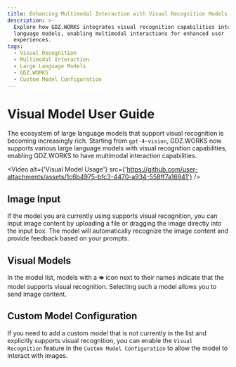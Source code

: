```yaml
---
title: Enhancing Multimodal Interaction with Visual Recognition Models
description: >-
  Explore how GDZ.WORKS integrates visual recognition capabilities into large
  language models, enabling multimodal interactions for enhanced user
  experiences.
tags:
  - Visual Recognition
  - Multimodal Interaction
  - Large Language Models
  - GDZ.WORKS
  - Custom Model Configuration
---
```


# Visual Model User Guide

The ecosystem of large language models that support visual recognition is becoming increasingly rich. Starting from `gpt-4-vision`, GDZ.WORKS now supports various large language models with visual recognition capabilities, enabling GDZ.WORKS to have multimodal interaction capabilities.

<Video alt={'Visual Model Usage'} src={'https://github.com/user-attachments/assets/1c6b4975-bfc3-4470-a934-558ff7a16941'} />

## Image Input

If the model you are currently using supports visual recognition, you can input image content by uploading a file or dragging the image directly into the input box. The model will automatically recognize the image content and provide feedback based on your prompts.

## Visual Models

In the model list, models with a `👁️` icon next to their names indicate that the model supports visual recognition. Selecting such a model allows you to send image content.

## Custom Model Configuration

If you need to add a custom model that is not currently in the list and explicitly supports visual recognition, you can enable the `Visual Recognition` feature in the `Custom Model Configuration` to allow the model to interact with images.
